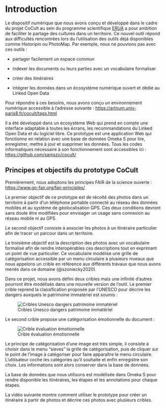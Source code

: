 # Introduction

Le dispositif numérique que nous avons conçu et développé dans le cadre du projet CoCult au sein du programme scientifique [ERUA](https://erua-eui.eu/2023/06/09/communities-of-cultural-commonalities-of-paris-and-mytilene/) a pour ambition de faciliter le partage des cultures dans un territoire. Ce nouvel outil répond aux difficultés rencontrées lors du l'utilisation des outils déjà disponibles comme Historipin ou PhotoMap. Par exemple, nous ne pouvions pas avec ces outils :

-   partager facilement un espace commun

-   indexer les documents ou leurs parties avec un vocabulaire formaliser

-   créer des itinéraires

-   intégrer les données dans un écosystème numérique ouvert et dédié au Linked Open Data

Pour répondre à ces besoins, nous avons conçu un environnement numérique accessible à l'adresse suivante : <https://artnum.univ-paris8.fr/cocult/tags.html>

Il a été développé dans un écosystème Web qui prend en compte une interface adaptable à toutes les écrans, les recommandations du Linked Open Data et du logiciel libre. Ce prototype est une application Web qui fonctionne en relation avec une base de données Omeka S pour lire, enregistrer, mettre à jour et supprimer les données. Tous les codes informatiques nécessaire à son fonctionnement sont accessibles ici : <https://github.com/samszo/cocult/>

## Principes et objectifs du prototype CoCult

Premièrement, nous adoptons les principes FAIR de la science ouverte : <https://www.go-fair.org/fair-principles/>

Le premier objectif de ce prototype est de récolté des photos dans un territoire à partir d'un téléphone portable connecté au réseau des données mobiles et au système de géolocalisation GPS. Ces deux conditions devront sans doute être modifiées pour envisager un usage sans connexion au réseau mobile ni au GPS.

Le second objectif consiste à associer les photos à un itinéraire particulier afin de tracer un parcour dans un territoire.

Le troisième objectif est la description des photos avec un vocabulaire formalisé afin de rendre interopérables ces descriptions tout en exprimant un point de vue particulier. Ce vocabulaire modélise une grille de catégorisation accessible par un menu circulaire à plusieurs niveaux que nous appelons un crible en référence aux différents travaux que nous avons menés dans ce domaine (@szoniecky2020).

Dans ce projet, nous avons défini deux cribles mais une infinité d'autres pourront être modélisés dans une nouvelle version de l'outil. Le premier crible reprend la classification proposée par l'UNESCO pour décrire les dangers auxquels le patrimoine immatériel est soumis :

![Cribles Unesco dangers patrimoine immatériel](images/localhost_cocult_tags.html.png){fig-align="center"}

Le second crible propose une catégorisation émotionnelle du document :

![Crible évaluation émotionnelle](images/localhost_cocult_tags.cribleEmo.png){fig-alt="Crible évaluation émotionnelle" fig-align="center"}

Le principe de catégorisation d'une image est très simple, il consiste à choisir dans le menu "sieves" la grille de catégorisation, puis de cliquer sur le point de l'image à catégoriser pour faire apparaître le menu circulaire. L'utilisateur coche les catégories qu'il souhaite et enfin enregistre son choix. Les informations sont alors conserver dans la base de données.

La base de données que nous utilisons est modélisée dans Omeka S pour rendre disponible les itinéraires, les étapes et les annotations pour chaque étapes.

La vidéo suivante montre comment utiliser le prototype pour créer un itinéraire à partir de photos et décrire ces photos avec plusieurs cribles.